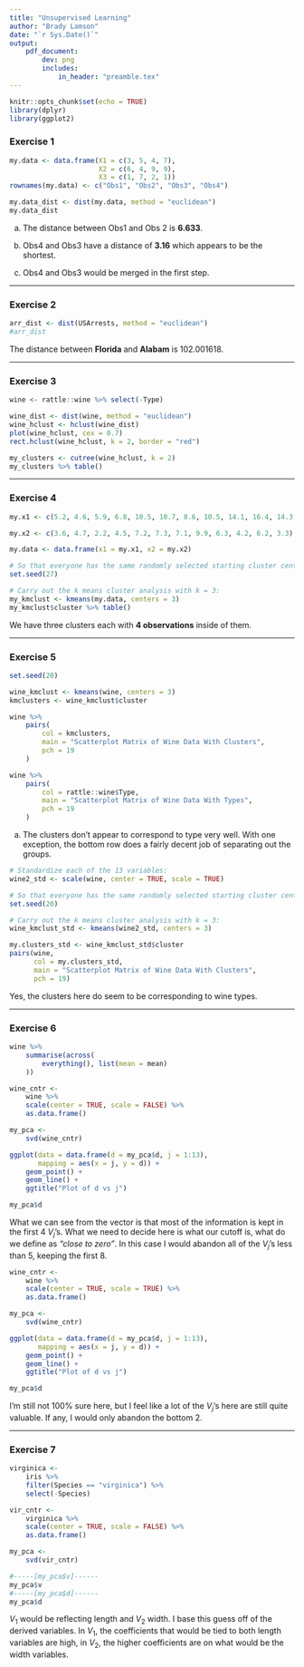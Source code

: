 ```yaml
---
title: "Unsupervised Learning"
author: "Brady Lamson"
date: "`r Sys.Date()`"
output: 
    pdf_document:
        dev: png
        includes:
            in_header: "preamble.tex"
---
```


```r
knitr::opts_chunk$set(echo = TRUE)
library(dplyr)
library(ggplot2)
```

### Exercise 1

```r
my.data <- data.frame(X1 = c(3, 5, 4, 7),
                      X2 = c(6, 4, 9, 9),
                      X3 = c(1, 7, 2, 1))
rownames(my.data) <- c("Obs1", "Obs2", "Obs3", "Obs4")

my.data_dist <- dist(my.data, method = "euclidean")
my.data_dist
```

a) The distance between Obs1 and Obs 2 is **6.633**. 

b) Obs4 and Obs3 have a distance of **3.16** which appears to be the shortest.

c) Obs4 and Obs3 would be merged in the first step.

***

### Exercise 2

```r
arr_dist <- dist(USArrests, method = "euclidean")
#arr_dist
```

The distance between **Florida** and **Alabam** is 102.001618.

***

### Exercise 3

```r
wine <- rattle::wine %>% select(-Type)
```

```r
wine_dist <- dist(wine, method = "euclidean")
wine_hclust <- hclust(wine_dist)
plot(wine_hclust, cex = 0.7)
rect.hclust(wine_hclust, k = 2, border = "red")
```

```r
my_clusters <- cutree(wine_hclust, k = 2)
my_clusters %>% table()
```

***
### Exercise 4

```r
my.x1 <- c(5.2, 4.6, 5.9, 6.8, 10.5, 10.7, 8.6, 10.5, 14.1, 16.4, 14.3, 12.4)

my.x2 <- c(3.6, 4.7, 2.2, 4.5, 7.2, 7.3, 7.1, 9.9, 6.3, 4.2, 6.2, 3.3)

my.data <- data.frame(x1 = my.x1, x2 = my.x2)
```

```r
# So that everyone has the same randomly selected starting cluster centers:
set.seed(27)

# Carry out the k means cluster analysis with k = 3:
my_kmclust <- kmeans(my.data, centers = 3)
my_kmclust$cluster %>% table()
```

We have three clusters each with **4 observations** inside of them.

***
### Exercise 5

```r
set.seed(20)

wine_kmclust <- kmeans(wine, centers = 3)
kmclusters <- wine_kmclust$cluster
```

```r
wine %>%
    pairs(
        col = kmclusters,
        main = "Scatterplot Matrix of Wine Data With Clusters",
        pch = 19
    )
```

```r
wine %>%
    pairs(
        col = rattle::wine$Type,
        main = "Scatterplot Matrix of Wine Data With Types",
        pch = 19
    )
```

a) The clusters don't appear to correspond to type very well. With one exception, the bottom row does a fairly decent job of separating out the groups. 

```r
# Standardize each of the 13 variables:
wine2_std <- scale(wine, center = TRUE, scale = TRUE)

# So that everyone has the same randomly selected starting cluster centers:
set.seed(20)

# Carry out the k means cluster analysis with k = 3:
wine_kmclust_std <- kmeans(wine2_std, centers = 3)
```

```r
my.clusters_std <- wine_kmclust_std$cluster
pairs(wine,
      col = my.clusters_std,
      main = "Scatterplot Matrix of Wine Data With Clusters",
      pch = 19)
```

Yes, the clusters here do seem to be corresponding to wine types. 

***
\pagebreak
### Exercise 6

```r
wine %>%
    summarise(across(
        everything(), list(mean = mean)
    ))
```

```r
wine_cntr <-
    wine %>%
    scale(center = TRUE, scale = FALSE) %>%
    as.data.frame()

my_pca <-
    svd(wine_cntr)
```

```r
ggplot(data = data.frame(d = my_pca$d, j = 1:13),
       mapping = aes(x = j, y = d)) +
    geom_point() +
    geom_line() +
    ggtitle("Plot of d vs j")
```

```r
my_pca$d
```

What we can see from the vector is that most of the information is kept in the first 4 $V_j$'s. What we need to decide here is what our cutoff is, what do we define as *"close to zero"*. In this case I would abandon all of the $V_j$'s less than 5, keeping the first 8. 

```r
wine_cntr <-
    wine %>%
    scale(center = TRUE, scale = TRUE) %>%
    as.data.frame()

my_pca <-
    svd(wine_cntr)

ggplot(data = data.frame(d = my_pca$d, j = 1:13),
       mapping = aes(x = j, y = d)) +
    geom_point() +
    geom_line() +
    ggtitle("Plot of d vs j")

my_pca$d
```

I'm still not 100% sure here, but I feel like a lot of the $V_j$'s here are still quite valuable. If any, I would only abandon the bottom 2. 

***
\pagebreak
### Exercise 7

```r
virginica <-
    iris %>%
    filter(Species == "virginica") %>%
    select(-Species)

vir_cntr <-
    virginica %>%
    scale(center = TRUE, scale = FALSE) %>%
    as.data.frame()

my_pca <- 
    svd(vir_cntr)

#-----[my_pca$v]------
my_pca$v
#-----[my_pca$d]------
my_pca$d
```

$V_1$ would be reflecting length and $V_2$ width. I base this guess off of the derived variables. In $V_1$, the coefficients that would be tied to both length variables are high, in $V_2$, the higher coefficients are on what would be the width variables.  